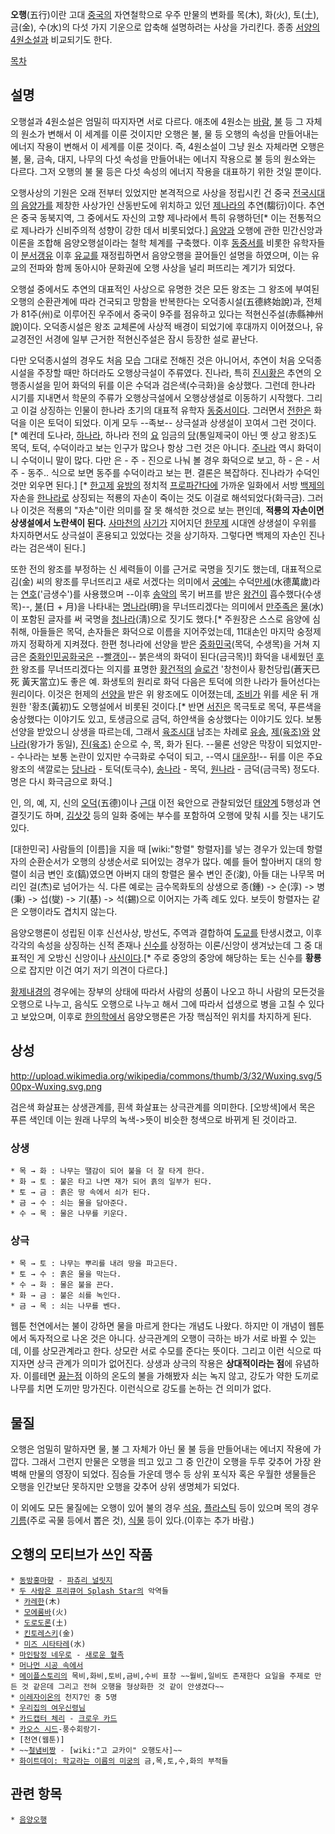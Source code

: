 '''오행'''(五行)이란 고대 [[중국]]의 자연철학으로 우주 만물의 변화를 목(木), 화(火), 토(土), 금(金), 수(水)의 다섯 가지 기운으로 압축해 설명하려는 사상을 가리킨다. 종종 [[서양]]의 [[4원소설]]과 비교되기도 한다.

[[목차]]

== 설명 ==
오행설과 4원소설은 엄밀히 따지자면 서로 다르다. 애초에 4원소는 [[바람]], [[불]] 등 그 자체의 원소가 변해서 이 세계를 이룬 것이지만 오행은 불, 물 등 오행의 속성을 만들어내는 에너지 작용이 변해서 이 세계를 이룬 것이다. 즉, 4원소설이 그냥 원소 자체라면 오행은 불, 물, 금속, 대지, 나무의 다섯 속성을 만들어내는 에너지 작용으로 불 등의 원소와는 다르다. 그저 오행의 불 물 등은 다섯 속성의 에너지 작용을 대표하기 위한 것일 뿐이다. 

오행사상의 기원은 오래 전부터 있었지만 본격적으로 사상을 정립시킨 건 중국 [[전국시대]]의 [[음양가]]를 제창한 사상가인 산동반도에 위치하고 있던 [[제나라]]의 추연(騶衍)이다. 추연은 중국 동북지역, 그 중에서도 자신의 고향 제나라에서 특히 유행하던[* 이는 전통적으로 제나라가 신비주의적 성향이 강한 데서 비롯되었다.] [[음양]]과 오행에 관한 민간신앙과 이론을 조합해 음양오행설이라는 철학 체계를 구축했다. 이후 [[동중서]]를 비롯한 유학자들이 [[분서갱유]] 이후 [[유교]]를 재정립하면서 음양오행을 끌어들인 설명을 하였으며, 이는 유교의 전파와 함께 동아시아 문화권에 오행 사상을 널리 퍼뜨리는 계기가 되었다.

오행설 중에서도 추연의 대표적인 사상으로 유명한 것은 모든 왕조는 그 왕조에 부여된 오행의 순환관계에 따라 건국되고 망함을 반복한다는 오덕종시설(五德終始說)과, 전체가 81주(州)로 이루어진 우주에서 중국이 9주를 점유하고 있다는 적현신주설(赤縣神州說)이다. 오덕종시설은 왕조 교체론에 사상적 배경이 되었기에 후대까지 이어졌으나, 유교경전인 서경에 일부 근거한 적현신주설은 잠시 등장한 설로 끝난다. 

다만 오덕종시설의 경우도 처음 모습 그대로 전해진 것은 아니어서, 추연이 처음 오덕종시설을 주장할 때만 하더라도 오행상극설이 주류였다. 진나라, 특히 [[진시황]]은 추연의 오행종시설을 믿어 화덕의 뒤를 이은 수덕과 검은색(수극화)을 숭상했다. 그런데 한나라 시기를 지내면서 학문의 주류가 오행상극설에서 오행상생설로 이동하기 시작했다. 그리고 이걸 상징하는 인물이 한나라 초기의 대표적 유학자 [[동중서]]이다. 그러면서 [[전한]]은 화덕을 이은 토덕이 되었다. 이게 모두 --족보-- 상극설과 상생설이 꼬여서 그런 것이다. [* 예컨데 도나라, [[하나라]], 하나라 전의 [[요]] 임금의 [[당]](통일제국이 아닌 옛 상고 왕조)도 목덕, 토덕, 수덕이라고 보는 인구가 많으나 항상 그런 것은 아니다. [[주나라]] 역시 화덕이니 수덕이니 말이 많다. 다만 은 - 주 - 진으로 나눠 볼 경우 화덕으로 보고, 하 - 은 - 서주 - 동주.. 식으로 보면 동주를 수덕이라고 보는 편. 결론은 복잡하다. 진나라가 수덕인 것만 외우면 된다.] [* [[한고제]] [[유방]]의 정치적 [[프로파간다]]에 가까운 일화에서 서방 [[백제]]의 자손을 [[한나라]]로 상징되는 적룡의 자손이 죽이는 것도 이걸로 해석되었다(화극금). 그러나 이것은 적룡의 "자손"이란 의미를 잘 못 해석한 것으로 보는 편인데, '''적룡의 자손이면 상생설에서 노란색이 된다.''' [[사마천]]의 [[사기]]가 지어지던 [[한무제]] 시대엔 상생설이 우위를 차지하면서도 상극설이 혼용되고 있었다는 것을 상기하자. 그렇다면 백제의 자손인 진나라는 검은색이 된다.] 

또한 전의 왕조를 부정하는 신 세력들이 이를 근거로 국명을 짓기도 했는데, 대표적으로 김(金) 씨의 왕조를 무너뜨리고 새로 서겠다는 의미에서 [[궁예]]는 수덕[[만세]](水德萬歲)라는 [[연호]]('금생수')를 사용했으며 --이후 [[송악]]의 목기 버프를 받은 [[왕건]]이 흡수했다(수생목)--, [[불]](日 + 月)을 나타내는 [[명나라]](明)을 무너뜨리겠다는 의미에서 [[만주족]]은 [[물]](水)이 포함된 글자를 써 국명을 [[청나라]](淸)으로 짓기도 했다.[* 주원장은 스스로 음양에 심취해, 아들들은 목덕, 손자들은 화덕으로 이름을 지어주었는데, 11대손인 마지막 숭정제까지 정확하게 지켜졌다. 한편 청나라에 선양을 받은 [[중화민국]](목덕, 수생목)을 거쳐 지금은 [[중화인민공화국]]은 --[[빨갱이]]-- 붉은색의 화덕이 된다(금극목)!] 화덕을 내세웠던 [[후한]] 왕조를 무너뜨리겠다는 의지를 표명한 [[황건적]]의 [[슬로건]] '창천이사 황천당립(蒼天已死 黃天當立)도 좋은 예. 화생토의 원리로 화덕 다음은 토덕에 의한 나라가 들어선다는 원리이다. 이것은 헌제의 [[선양]]을 받은 위 왕조에도 이어졌는데, [[조비]]가 위를 세운 뒤 개원한 '황초(黃初)도 오행설에서 비롯된 것이다.[* 반면 [[서진]]은 목극토로 목덕, 푸른색을 숭상했다는 이야기도 있고, 토생금으로 금덕, 하얀색을 숭상했다는 이야기도 있다. 보통 선양을 받았으니 상생을 따르는데, 그래서 [[육조시대]] 남조는 차례로 [[유송]], [[제(육조)]]와 [[양나라]](왕가가 동일), [[진(육조)]] 순으로 수, 목, 화가 된다. --물론 선양은 막장이 되었지만-- 수나라는 보통 논란이 있지만 수극화로 수덕이 되고, --역시 [[대운하]]!-- 뒤를 이은 주요 왕조의 색깔로는 [[당나라]] - 토덕(토극수), [[송나라]] - 목덕, [[원나라]] - 금덕(금극목) 정도다. 명은 다시 화극금으로 화덕.]

인, 의, 예, 지, 신의 [[오덕]](五德)이나 [[근대]] 이전 육안으로 관찰되었던 [[태양계]] 5행성과 연결짓기도 하며, [[김삿갓]] 등의 일화 중에는 부수를 포함하여 오행에 맞춰 시를 짓는 내기도 있다. 

[대한민국] 사람들의 [이름]을 지을 때 [wiki:"항렬" 항렬자]를 넣는 경우가 있는데 항렬자의 순환순서가 오행의 상생순서로 되어있는 경우가 많다. 예를 들어 할아버지 대의 항렬이 쇠금 변인 호(鎬)였으면 아버지 대의 항렬은 물수 변인 준(浚), 아들 대는 나무목 머리인 걸(杰)로 넘어가는 식. 다른 예로는 금수목화토의 상생으로 종(鍾) -> 순(淳) -> 병(秉) -> 섭(燮) -> 기(基) -> 석(錫)으로 이어지는 가족 례도 있다. 보듯이 항렬자는 같은 오행이라도 겹치지 않는다.

음양오행론이 성립된 이후 신선사상, 방선도, 주역과 결합하여 [[도교]]를 탄생시켰고, 이후 각각의 속성을 상징하는 신적 존재나 [[신수]]를 상정하는 이론/신앙이 생겨났는데 그 중 대표적인 게 오방신 신앙이나 [[사신]]이다.[* 주로 중앙의 중앙에 해당하는 토는 신수를 '''황룡'''으로 잡지만 이건 여기 저기 의견이 다르다.]

[[황제내경]]의 경우에는 장부의 상태에 따라서 사람의 성품이 나오고 하니 사람의 모든것을 오행으로 나누고, 음식도 오행으로 나누고 해서 그에 따라서 섭생으로 병을 고칠 수 있다고 보았으며, 이후로 [[한의학]]에서 음양오행론은 가장 핵심적인 위치를 차지하게 된다.

== 상성 ==
http://upload.wikimedia.org/wikipedia/commons/thumb/3/32/Wuxing.svg/500px-Wuxing.svg.png

검은색 화살표는 상생관계를, 흰색 화살표는 상극관계를 의미한다.
[오방색]에서 목은 푸른 색인데 이는 원래 나무의 녹색->뜻이 비슷한 청색으로 바뀌게 된 것이라고.

=== 상생 ===
 * 목 → 화 : 나무는 땔감이 되어 불을 더 잘 타게 한다.
 * 화 → 토 : 불은 타고 나면 재가 되어 흙의 일부가 된다.
 * 토 → 금 : 흙은 땅 속에서 쇠가 된다.
 * 금 → 수 : 쇠는 물을 담아준다.
 * 수 → 목 : 물은 나무를 키운다.

=== 상극 ===
 * 목 → 토 : 나무는 뿌리를 내려 땅을 파고든다.
 * 토 → 수 : 흙은 물을 막는다.
 * 수 → 화 : 물은 불을 끈다.
 * 화 → 금 : 불은 쇠를 녹인다.
 * 금 → 목 : 쇠는 나무를 벤다.

웹툰 천연에서는 불이 강하면 물을 마르게 한다는 개념도 나왔다. 하지만 이 개념이 웹툰에서 독자적으로 나온 것은 아니다. 상극관계의 오행이 극하는 바가 서로 바뀔 수 있는데, 이를 상모관계라고 한다. 상모란 서로 수모를 준다는 뜻이다. 그리고 이런 식으로 따지자면 상극 관계가 의미가 없어진다. 상생과 상극의 작용은 '''상대적이라는 점'''에 유념하자. 이를테면 [[끓는점]] 이하의 온도의 불을 가해봤자 쇠는 녹지 않고, 강도가 약한 도끼로 나무를 치면 도끼만 망가진다. 이런식으로 강도를 논하는 건 의미가 없다.
== 물질 ==
오행은 엄밀히 말하자면 물, 불 그 자체가 아닌 물 불 등을 만들어내는 에너지 작용에 가깝다. 그래서 그런지 만물은 오행을 띄고 있고 그 중 인간이 오행을 두루 갖추어 가장 완벽해 만물의 영장이 되었다. 짐승들 가운데 맹수 등 상위 포식자 혹은 우월한 생물들은 오행을 인간보단 못하지만 오행을 갖추어 상위 생명체가 되었다.

이 외에도 모든 물질에는 오행이 있어 불의 경우 [[석유]], [[플라스틱]] 등이 있으며 목의 경우 [[기름]](주로 곡물 등에서 뽑은 것), [[식물]] 등이 있다.(이후는 추가 바람.)

== 오행의 모티브가 쓰인 작품 ==
 * [[동방홍마향]] - [[파츄리 널릿지]]
 * [[두 사람은 프리큐어 Splash Star]]의 악역들
  * [[카레한]](木)
  * [[모에룸바]](火)
  * [[도로도론]](土)
  * [[킨토레스키]](金)
  * [[미즈 시타타레]](水)
 * [[마인탐정 네우로]] - [[새로운 혈족]]
 * [[머나먼 시공 속에서]]
 * [[메이플스토리]]의 목비,화비,토비,금비,수비 표창 ~~월비,일비도 존재한다 요일을 주제로 만든 것 같은데 그리고 전혀 오행을 형상화한 것 같이 안생겼다~~
 * [[이레자이온]]의 천지7인 중 5명
 * [[우리집의 여우신령님]]
 * [[카드캡터 체리]] - [[크로우 카드]]
 * [[카오스 시드]]-풍수회랑기-
 * [천연(웹툰)]
 * ~~[[철냄비짱]] - [wiki:"고 교카이" 오행도사]~~
 * [[화이트데이: 학교라는 이름의 미궁]]의 금,목,토,수,화의 부적들

== 관련 항목 ==
 * [[음양오행]]
